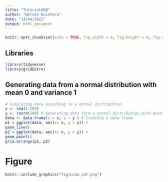 ```yaml
---
title: "Tutorial6NQ"
author: "Nelson Quintero"
date: "14/04/2021"
output: html_document
---
```


```r
knitr::opts_chunk$set(echo = TRUE, fig.width = 8, fig.height = 8, fig.alig = "center") 
```

## Libraries

```r
library(tidyverse)
library(gridExtra)
```
## Generating data from a normal distribution with mean 0 and variance 1


```r
# Simulating data according to a normal distribution
x <- seq(1:100)
y <- rnorm(100) # Generating data form a normal distribution with mean 0 and variance 1
data <- data.frame(x = x, y = y ) # Creating a data frame
p1 = ggplot(data, aes(x= x, y = y)) +
geom_line()
p2 = ggplot(data, aes(x= x, y = y)) +
geom_point()
grid.arrange(p1, p2)
```

# Figure

```r
knitr::include_graphics("fig/Luna_cat.png")
```

